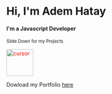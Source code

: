 # Hi, I'm Adem Hatay

#### I'm a Javascript Developer

<sub>Slide Down for my Projects</sub>

<img src="https://user-images.githubusercontent.com/66277966/192483484-978de7d3-e224-400c-bbaa-cd7053113fe6.png" alt="cursor" style="width:70px;color:red"/>

Dowload my Portfolio [here](https://ademhatay.com/Adem_Hatay_CV.pdf)
